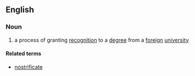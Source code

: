 ==English==

===Noun===
{{en-noun}}

# a process of granting [[recognition]] to a [[degree]] from a [[foreign]] [[university]]

====Related terms====
* [[nostrificate]]